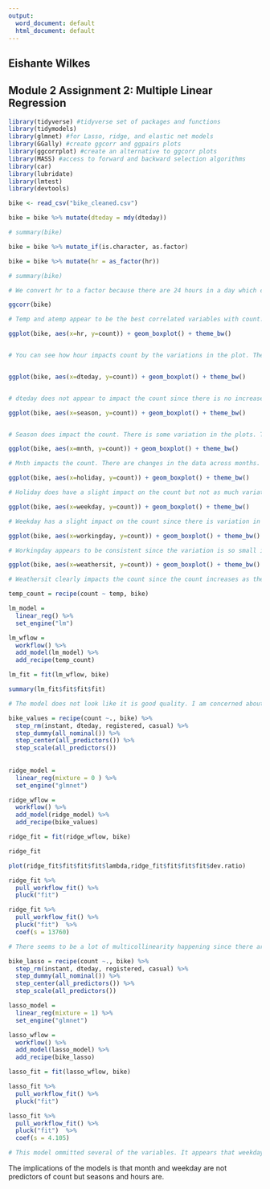 ---
output:
  word_document: default
  html_document: default
---
## Eishante Wilkes

## Module 2 Assignment 2: Multiple Linear Regression


```{r}
library(tidyverse) #tidyverse set of packages and functions
library(tidymodels)
library(glmnet) #for Lasso, ridge, and elastic net models 
library(GGally) #create ggcorr and ggpairs plots
library(ggcorrplot) #create an alternative to ggcorr plots
library(MASS) #access to forward and backward selection algorithms
library(car) 
library(lubridate) 
library(lmtest)
library(devtools)
```

```{r}
bike <- read_csv("bike_cleaned.csv")

bike = bike %>% mutate(dteday = mdy(dteday))

# summary(bike)

bike = bike %>% mutate_if(is.character, as.factor)

bike = bike %>% mutate(hr = as_factor(hr))

# summary(bike)

# We convert hr to a factor because there are 24 hours in a day which can assist us identify which hour in the day is significant in the data.


```

```{r}
ggcorr(bike)

# Temp and atemp appear to be the best correlated variables with count.
```

```{r}
ggplot(bike, aes(x=hr, y=count)) + geom_boxplot() + theme_bw()


# You can see how hour impacts count by the variations in the plot. The count fluctuates as the hours increase.


ggplot(bike, aes(x=dteday, y=count)) + geom_boxplot() + theme_bw()


# dteday does not appear to impact the count since there is no increase or decrease based on the dates.

ggplot(bike, aes(x=season, y=count)) + geom_boxplot() + theme_bw()


# Season does impact the count. There is some variation in the plots. There is a lower spread during winter months as an example.

ggplot(bike, aes(x=mnth, y=count)) + geom_boxplot() + theme_bw()

# Mnth impacts the count. There are changes in the data across months.

ggplot(bike, aes(x=holiday, y=count)) + geom_boxplot() + theme_bw()

# Holiday does have a slight impact on the count but not as much variation as other variables.

ggplot(bike, aes(x=weekday, y=count)) + geom_boxplot() + theme_bw()

# Weekday has a slight impact on the count since there is variation in the data but appears to be fairly consistent. 

ggplot(bike, aes(x=workingday, y=count)) + geom_boxplot() + theme_bw()

# Workingday appears to be consistent since the variation is so small in the data. I would say it does not impact the count.

ggplot(bike, aes(x=weathersit, y=count)) + geom_boxplot() + theme_bw()

# Weathersit clearly impacts the count since the count increases as the amount of precipitation decreases.


```


```{r}
temp_count = recipe(count ~ temp, bike)

lm_model =  
  linear_reg() %>%
  set_engine("lm")  

lm_wflow = 
  workflow() %>% 
  add_model(lm_model) %>% 
  add_recipe(temp_count)

lm_fit = fit(lm_wflow, bike)
```

```{r}
summary(lm_fit$fit$fit$fit)

# The model does not look like it is good quality. I am concerned about the y-intercept being negative because I don't know if this is a red flag or not, but the p-value is below .05 and the slope is a positive number. The adjusted R squared value is low which also seems to be another red flag.
```


```{r}
bike_values = recipe(count ~., bike) %>%
  step_rm(instant, dteday, registered, casual) %>%
  step_dummy(all_nominal()) %>%
  step_center(all_predictors()) %>% 
  step_scale(all_predictors())
  
  
ridge_model = 
  linear_reg(mixture = 0 ) %>% 
  set_engine("glmnet")  

ridge_wflow = 
  workflow() %>% 
  add_model(ridge_model) %>% 
  add_recipe(bike_values)

ridge_fit = fit(ridge_wflow, bike)
```

```{r}
ridge_fit

plot(ridge_fit$fit$fit$fit$lambda,ridge_fit$fit$fit$fit$dev.ratio)
```

```{r}
ridge_fit %>%
  pull_workflow_fit() %>%
  pluck("fit") 
```

```{r}
ridge_fit %>%
  pull_workflow_fit() %>%
  pluck("fit")  %>% 
  coef(s = 13760)

# There seems to be a lot of multicollinearity happening since there are a lot of variables that have negative slopes. Several variables may be excluded when doing a Lasso regression.
```

```{r}
bike_lasso = recipe(count ~., bike) %>%
  step_rm(instant, dteday, registered, casual) %>%
  step_dummy(all_nominal()) %>%
  step_center(all_predictors()) %>% 
  step_scale(all_predictors())
```

```{r}
lasso_model =  
  linear_reg(mixture = 1) %>% 
  set_engine("glmnet")
```

```{r}
lasso_wflow = 
  workflow() %>% 
  add_model(lasso_model) %>% 
  add_recipe(bike_lasso)

lasso_fit = fit(lasso_wflow, bike)
```

```{r}
lasso_fit %>%
  pull_workflow_fit() %>%
  pluck("fit")
```

```{r}
lasso_fit %>%
  pull_workflow_fit() %>%
  pluck("fit")  %>% 
  coef(s = 4.105)

# This model ommitted several of the variables. It appears that weekday and month are not predictors of count. 


```


The implications of the models is that month and weekday are not predictors of count but seasons and hours are.